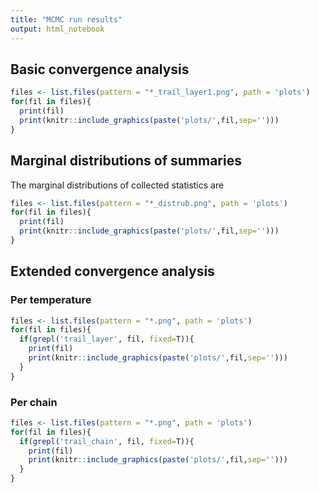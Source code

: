 ```yaml
---
title: "MCMC run results"
output: html_notebook
---
```


## Basic convergence analysis

```r
files <- list.files(pattern = "*_trail_layer1.png", path = 'plots')
for(fil in files){
  print(fil)
  print(knitr::include_graphics(paste('plots/',fil,sep='')))
}
```


## Marginal distributions of summaries

The marginal distributions of collected statistics are

```r
files <- list.files(pattern = "*_distrub.png", path = 'plots')
for(fil in files){
  print(fil)
  print(knitr::include_graphics(paste('plots/',fil,sep='')))
}
```

## Extended convergence analysis

### Per temperature

```r
files <- list.files(pattern = "*.png", path = 'plots')
for(fil in files){
  if(grepl('trail_layer', fil, fixed=T)){
    print(fil)
    print(knitr::include_graphics(paste('plots/',fil,sep='')))
  }
}
```

### Per chain

```r
files <- list.files(pattern = "*.png", path = 'plots')
for(fil in files){
  if(grepl('trail_chain', fil, fixed=T)){
    print(fil)
    print(knitr::include_graphics(paste('plots/',fil,sep='')))
  }
}
```